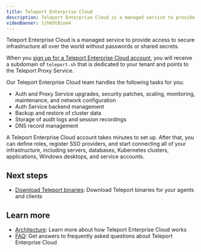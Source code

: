 ```yaml
---
title: Teleport Enterprise Cloud
description: Teleport Enterprise Cloud is a managed service to provide access to secure infrastructure all over the world without passwords or shared secrets.
videoBanner: 1jhKOtBinm4
---
```


Teleport Enterprise Cloud is a managed service to provide access to secure
infrastructure all over the world without passwords or shared secrets.

When you [sign up for a Teleport Enterprise Cloud
account](https://goteleport.com/signup/), you will receive a subdomain of
`teleport.sh` that is dedicated to your tenant and points to the Teleport Proxy
Service. 

Our Teleport Enterprise Cloud team handles the following tasks for you:

- Auth and Proxy Service upgrades, security patches, scaling, monitoring,
  maintenance, and network configuration
- Auth Service backend management
- Backup and restore of cluster data
- Storage of audit logs and session recordings
- DNS record management

A Teleport Enterprise Cloud account takes minutes to set up. After that, you can
define roles, register SSO providers, and start connecting all of your
infrastructure, including servers, databases, Kubernetes clusters, applications,
Windows desktops, and service accounts.

## Next steps

- [Download Teleport binaries](./downloads.mdx): Download Teleport binaries for
  your agents and clients

## Learn more

- [Architecture](./architecture.mdx): Learn more about how Teleport Enterprise Cloud works
- [FAQ](./faq.mdx): Get answers to frequently asked questions about Teleport Enterprise Cloud
